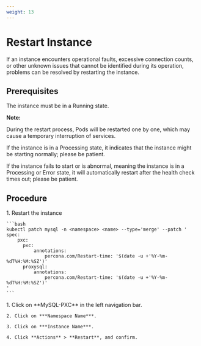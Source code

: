 ```yaml
---
weight: 13
---
```


# Restart Instance


If an instance encounters operational faults, excessive connection counts, or other unknown issues that cannot be identified during its operation, problems can be resolved by restarting the instance.



## Prerequisites

The instance must be in a Running state.

**Note:**

During the restart process, Pods will be restarted one by one, which may cause a temporary interruption of services.

If the instance is in a Processing state, it indicates that the instance might be starting normally; please be patient.

If the instance fails to start or is abnormal, meaning the instance is in a Processing or Error state, it will automatically restart after the health check times out; please be patient.

## Procedure

<Tabs>
  <Tab label="CLI">
    1. Restart the instance

    ```bash
    kubectl patch mysql -n <namespace> <name> --type='merge' --patch '
    spec:
        pxc:
          pxc:
              annotations:
                  percona.com/Restart-time: '$(date -u +'%Y-%m-%dT%H:%M:%SZ')'
          proxysql:
              annotations:
                  percona.com/Restart-time: '$(date -u +'%Y-%m-%dT%H:%M:%SZ')'    
    '
    ```
  </Tab>

  <Tab label="Web Console">
    1. Click on **MySQL-PXC** in the left navigation bar.

    2. Click on ***Namespace Name***.

    3. Click on ***Instance Name***.

    4. Click **Actions** > **Restart**, and confirm.
  </Tab>
</Tabs>
